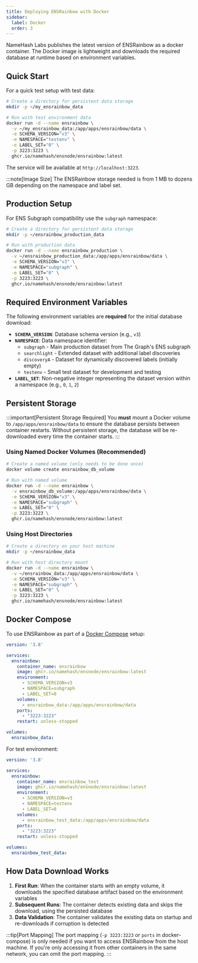 ```yaml
---
title: Deploying ENSRainbow with Docker
sidebar:
  label: Docker
  order: 3
---
```



NameHash Labs publishes the latest version of ENSRainbow as a docker container. The Docker image is lightweight and downloads the required database at runtime based on environment variables.

## Quick Start

For a quick test setup with test data:

```bash
# Create a directory for persistent data storage
mkdir -p ~/my_ensrainbow_data

# Run with test environment data
docker run -d --name ensrainbow \
  -v ~/my_ensrainbow_data:/app/apps/ensrainbow/data \
  -e SCHEMA_VERSION="v3" \
  -e NAMESPACE="testenv" \
  -e LABEL_SET="0" \
  -p 3223:3223 \
  ghcr.io/namehash/ensnode/ensrainbow:latest
```

The service will be available at `http://localhost:3223`.

:::note[Image Size]
The ENSRainbow storage needed is from 1 MB to dozens GB depending on the namespace and label set.
## Production Setup

For ENS Subgraph compatibility use the `subgraph` namespace:

```bash
# Create a directory for persistent data storage
mkdir -p ~/ensrainbow_production_data

# Run with production data
docker run -d --name ensrainbow_production \
  -v ~/ensrainbow_production_data:/app/apps/ensrainbow/data \
  -e SCHEMA_VERSION="v3" \
  -e NAMESPACE="subgraph" \
  -e LABEL_SET="0" \
  -p 3223:3223 \
  ghcr.io/namehash/ensnode/ensrainbow:latest
```

## Required Environment Variables

The following environment variables are **required** for the initial database download:

- **`SCHEMA_VERSION`**: Database schema version (e.g., `v3`)
- **`NAMESPACE`**: Data namespace identifier:
  - `subgraph` - Main production dataset from The Graph's ENS subgraph
  - `searchlight` - Extended dataset with additional label discoveries  
  - `discoveryA` - Dataset for dynamically discovered labels (initially empty)
  - `testenv` - Small test dataset for development and testing
- **`LABEL_SET`**: Non-negative integer representing the dataset version within a namespace (e.g., `0`, `1`, `2`)

## Persistent Storage

:::important[Persistent Storage Required]
You **must** mount a Docker volume to `/app/apps/ensrainbow/data` to ensure the database persists between container restarts. Without persistent storage, the database will be re-downloaded every time the container starts.
:::

### Using Named Docker Volumes (Recommended)

```bash
# Create a named volume (only needs to be done once)
docker volume create ensrainbow_db_volume

# Run with named volume
docker run -d --name ensrainbow \
  -v ensrainbow_db_volume:/app/apps/ensrainbow/data \
  -e SCHEMA_VERSION="v3" \
  -e NAMESPACE="subgraph" \
  -e LABEL_SET="0" \
  -p 3223:3223 \
  ghcr.io/namehash/ensnode/ensrainbow:latest
```

### Using Host Directories

```bash
# Create a directory on your host machine
mkdir -p ~/ensrainbow_data

# Run with host directory mount
docker run -d --name ensrainbow \
  -v ~/ensrainbow_data:/app/apps/ensrainbow/data \
  -e SCHEMA_VERSION="v3" \
  -e NAMESPACE="subgraph" \
  -e LABEL_SET="0" \
  -p 3223:3223 \
  ghcr.io/namehash/ensnode/ensrainbow:latest
```

## Docker Compose

To use ENSRainbow as part of a [Docker Compose](https://docs.docker.com/compose/) setup:

```yml
version: '3.8'

services:
  ensrainbow:
    container_name: ensrainbow
    image: ghcr.io/namehash/ensnode/ensrainbow:latest
    environment:
      - SCHEMA_VERSION=v3
      - NAMESPACE=subgraph
      - LABEL_SET=0
    volumes:
      - ensrainbow_data:/app/apps/ensrainbow/data
    ports:
      - "3223:3223"
    restart: unless-stopped

volumes:
  ensrainbow_data:
```

For test environment:

```yml
version: '3.8'

services:
  ensrainbow:
    container_name: ensrainbow_test
    image: ghcr.io/namehash/ensnode/ensrainbow:latest
    environment:
      - SCHEMA_VERSION=v3
      - NAMESPACE=testenv
      - LABEL_SET=0
    volumes:
      - ensrainbow_test_data:/app/apps/ensrainbow/data
    ports:
      - "3223:3223"
    restart: unless-stopped

volumes:
  ensrainbow_test_data:
```

## How Data Download Works

1. **First Run**: When the container starts with an empty volume, it downloads the specified database artifact based on the environment variables
2. **Subsequent Runs**: The container detects existing data and skips the download, using the persisted database
3. **Data Validation**: The container validates the existing data on startup and re-downloads if corruption is detected

:::tip[Port Mapping]
The port mapping (`-p 3223:3223` or `ports` in docker-compose) is only needed if you want to access ENSRainbow from the host machine. If you're only accessing it from other containers in the same network, you can omit the port mapping.
:::

<LinkCard
  title="Configuration"
  description="View the ENSRainbow configuration options"
  href="/ensrainbow/usage/configuration/"
/>

